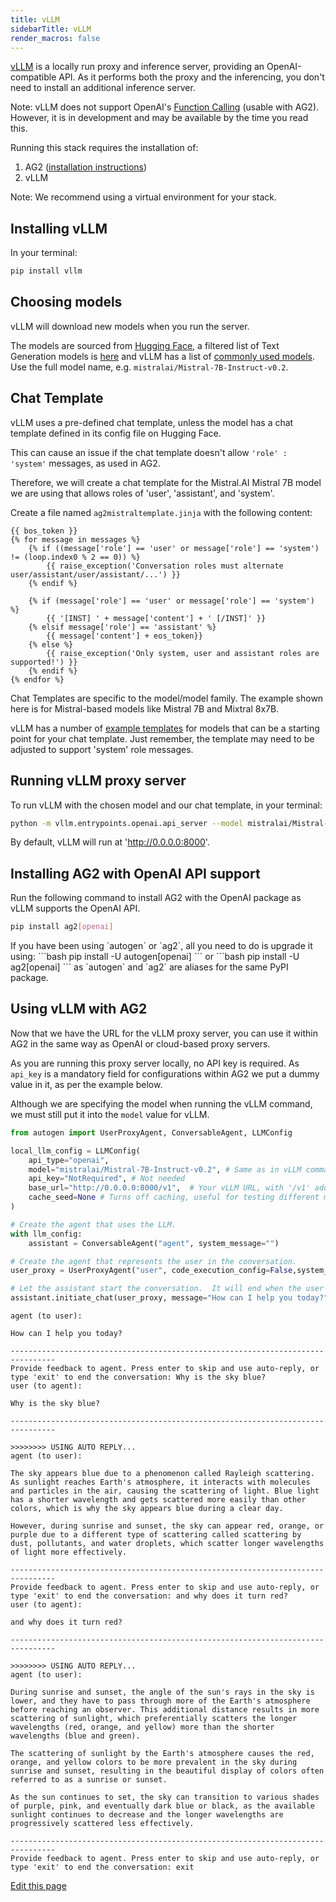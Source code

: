 ```yaml
---
title: vLLM
sidebarTitle: vLLM
render_macros: false
---
```


[vLLM](https://github.com/vllm-project/vllm) is a locally run proxy and inference server, providing an OpenAI-compatible API. As it performs both the proxy and the inferencing, you don't need to install an additional inference server.

Note: vLLM does not support OpenAI's [Function Calling](https://platform.openai.com/docs/guides/function-calling) (usable with AG2). However, it is in development and may be available by the time you read this.

Running this stack requires the installation of:
1. AG2 ([installation instructions](/docs/user-guide/basic-concepts/installing-ag2))
2. vLLM

Note: We recommend using a virtual environment for your stack.

## Installing vLLM

In your terminal:

```bash
pip install vllm
```

## Choosing models

vLLM will download new models when you run the server.

The models are sourced from [Hugging Face](https://huggingface.co), a filtered list of Text Generation models is [here](https://huggingface.co/models?pipeline_tag=text-generation&sort=trending) and vLLM has a list of [commonly used models](https://docs.vllm.ai/en/latest/models/supported_models.html). Use the full model name, e.g. `mistralai/Mistral-7B-Instruct-v0.2`.

## Chat Template

vLLM uses a pre-defined chat template, unless the model has a chat template defined in its config file on Hugging Face.

This can cause an issue if the chat template doesn't allow `'role' : 'system'` messages, as used in AG2.

Therefore, we will create a chat template for the Mistral.AI Mistral 7B model we are using that allows roles of 'user', 'assistant', and 'system'.

Create a file named `ag2mistraltemplate.jinja` with the following content:
```text
{{ bos_token }}
{% for message in messages %}
    {% if ((message['role'] == 'user' or message['role'] == 'system') != (loop.index0 % 2 == 0)) %}
        {{ raise_exception('Conversation roles must alternate user/assistant/user/assistant/...') }}
    {% endif %}

    {% if (message['role'] == 'user' or message['role'] == 'system') %}
        {{ '[INST] ' + message['content'] + ' [/INST]' }}
    {% elsif message['role'] == 'assistant' %}
        {{ message['content'] + eos_token}}
    {% else %}
        {{ raise_exception('Only system, user and assistant roles are supported!') }}
    {% endif %}
{% endfor %}
```
<div class="warning">
<Warning>
Chat Templates are specific to the model/model family. The example shown here is for Mistral-based models like Mistral 7B and Mixtral 8x7B.

vLLM has a number of [example templates](https://github.com/vllm-project/vllm/tree/main/examples) for models that can be a
starting point for your chat template. Just remember, the template may need to be adjusted to support 'system' role messages.
</Warning>
</div>

## Running vLLM proxy server

To run vLLM with the chosen model and our chat template, in your terminal:

```bash
python -m vllm.entrypoints.openai.api_server --model mistralai/Mistral-7B-Instruct-v0.2 --chat-template ag2mistraltemplate.jinja
```

By default, vLLM will run at 'http://0.0.0.0:8000'.

## Installing AG2 with OpenAI API support

Run the following command to install AG2 with the OpenAI package as vLLM supports the OpenAI API.

```bash
pip install ag2[openai]
```

<Tip>
If you have been using `autogen` or `ag2`, all you need to do is upgrade it using:
```bash
pip install -U autogen[openai]
```
or
```bash
pip install -U ag2[openai]
```
as `autogen` and `ag2` are aliases for the same PyPI package.
</Tip>

## Using vLLM with AG2

Now that we have the URL for the vLLM proxy server, you can use it within AG2 in the same way as OpenAI or cloud-based proxy servers.

As you are running this proxy server locally, no API key is required. As `api_key` is a mandatory field for configurations within AG2 we put a dummy value in it, as per the example below.

Although we are specifying the model when running the vLLM command, we must still put it into the `model` value for vLLM.

```python
from autogen import UserProxyAgent, ConversableAgent, LLMConfig

local_llm_config = LLMConfig(
    api_type="openai",
    model="mistralai/Mistral-7B-Instruct-v0.2", # Same as in vLLM command
    api_key="NotRequired", # Not needed
    base_url="http://0.0.0.0:8000/v1",  # Your vLLM URL, with '/v1' added
    cache_seed=None # Turns off caching, useful for testing different models
)

# Create the agent that uses the LLM.
with llm_config:
    assistant = ConversableAgent("agent", system_message="")

# Create the agent that represents the user in the conversation.
user_proxy = UserProxyAgent("user", code_execution_config=False,system_message="")

# Let the assistant start the conversation.  It will end when the user types exit.
assistant.initiate_chat(user_proxy, message="How can I help you today?")
```

```console
agent (to user):

How can I help you today?

--------------------------------------------------------------------------------
Provide feedback to agent. Press enter to skip and use auto-reply, or type 'exit' to end the conversation: Why is the sky blue?
user (to agent):

Why is the sky blue?

--------------------------------------------------------------------------------

>>>>>>>> USING AUTO REPLY...
agent (to user):

The sky appears blue due to a phenomenon called Rayleigh scattering. As sunlight reaches Earth's atmosphere, it interacts with molecules and particles in the air, causing the scattering of light. Blue light has a shorter wavelength and gets scattered more easily than other colors, which is why the sky appears blue during a clear day.

However, during sunrise and sunset, the sky can appear red, orange, or purple due to a different type of scattering called scattering by dust, pollutants, and water droplets, which scatter longer wavelengths of light more effectively.

--------------------------------------------------------------------------------
Provide feedback to agent. Press enter to skip and use auto-reply, or type 'exit' to end the conversation: and why does it turn red?
user (to agent):

and why does it turn red?

--------------------------------------------------------------------------------

>>>>>>>> USING AUTO REPLY...
agent (to user):

During sunrise and sunset, the angle of the sun's rays in the sky is lower, and they have to pass through more of the Earth's atmosphere before reaching an observer. This additional distance results in more scattering of sunlight, which preferentially scatters the longer wavelengths (red, orange, and yellow) more than the shorter wavelengths (blue and green).

The scattering of sunlight by the Earth's atmosphere causes the red, orange, and yellow colors to be more prevalent in the sky during sunrise and sunset, resulting in the beautiful display of colors often referred to as a sunrise or sunset.

As the sun continues to set, the sky can transition to various shades of purple, pink, and eventually dark blue or black, as the available sunlight continues to decrease and the longer wavelengths are progressively scattered less effectively.

--------------------------------------------------------------------------------
Provide feedback to agent. Press enter to skip and use auto-reply, or type 'exit' to end the conversation: exit
```

<div className="edit-url-container">
    <a className="edit-url" href="https://github.com/ag2ai/ag2/edit/main/website/docs/user-guide/models/vLLM.mdx" target='_blank'><Icon icon="pen" iconType="solid" size="13px"/> Edit this page</a>
</div>
